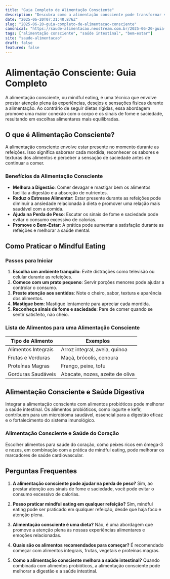 ```yaml
---
title: "Guia Completo de Alimentação Consciente"
description: "Descubra como a alimentação consciente pode transformar sua relação com a comida e promover saúde e bem-estar."
date: "2025-06-20T07:31:40.876Z"
slug: "2025-06-20-guia-completo-de-alimentacao-consciente"
canonical: "https://saude-alimentacao.neostream.com.br/2025-06-20-guia-completo-de-alimentacao-consciente"
tags: ["alimentação consciente", "saúde intestinal", "bem-estar"]
site: "saude-alimentacao"
draft: false
featured: false
---
```


# Alimentação Consciente: Guia Completo

A alimentação consciente, ou mindful eating, é uma técnica que envolve prestar atenção plena às experiências, desejos e sensações físicas durante a alimentação. Ao contrário de seguir dietas rígidas, essa abordagem promove uma maior conexão com o corpo e os sinais de fome e saciedade, resultando em escolhas alimentares mais equilibradas.

## O que é Alimentação Consciente?

A alimentação consciente envolve estar presente no momento durante as refeições. Isso significa saborear cada mordida, reconhecer os sabores e texturas dos alimentos e perceber a sensação de saciedade antes de continuar a comer.

### Benefícios da Alimentação Consciente

- **Melhora a Digestão**: Comer devagar e mastigar bem os alimentos facilita a digestão e a absorção de nutrientes.
- **Reduz o Estresse Alimentar**: Estar presente durante as refeições pode diminuir a ansiedade relacionada à dieta e promover uma relação mais saudável com a comida.
- **Ajuda na Perda de Peso**: Escutar os sinais de fome e saciedade pode evitar o consumo excessivo de calorias.
- **Promove o Bem-Estar**: A prática pode aumentar a satisfação durante as refeições e melhorar a saúde mental.

## Como Praticar o Mindful Eating

### Passos para Iniciar

1. **Escolha um ambiente tranquilo**: Evite distrações como televisão ou celular durante as refeições.
2. **Comece com um prato pequeno**: Servir porções menores pode ajudar a controlar o consumo.
3. **Preste atenção aos sentidos**: Note o cheiro, sabor, textura e aparência dos alimentos.
4. **Mastigue bem**: Mastigue lentamente para apreciar cada mordida.
5. **Reconheça sinais de fome e saciedade**: Pare de comer quando se sentir satisfeito, não cheio.

### Lista de Alimentos para uma Alimentação Consciente

| Tipo de Alimento     | Exemplos                         |
|----------------------|---------------------------------|
| Alimentos Integrais  | Arroz integral, aveia, quinoa   |
| Frutas e Verduras    | Maçã, brócolis, cenoura         |
| Proteínas Magras     | Frango, peixe, tofu             |
| Gorduras Saudáveis   | Abacate, nozes, azeite de oliva |

## Alimentação Consciente e Saúde Digestiva

Integrar a alimentação consciente com alimentos probióticos pode melhorar a saúde intestinal. Os alimentos probióticos, como iogurte e kefir, contribuem para um microbioma saudável, essencial para a digestão eficaz e o fortalecimento do sistema imunológico.

### Alimentação Consciente e Saúde do Coração

Escolher alimentos para saúde do coração, como peixes ricos em ômega-3 e nozes, em combinação com a prática de mindful eating, pode melhorar os marcadores de saúde cardiovascular.

## Perguntas Frequentes

1. **A alimentação consciente pode ajudar na perda de peso?**
   Sim, ao prestar atenção aos sinais de fome e saciedade, você pode evitar o consumo excessivo de calorias.

2. **Posso praticar mindful eating em qualquer refeição?**
   Sim, mindful eating pode ser praticado em qualquer refeição, desde que haja foco e atenção plena.

3. **Alimentação consciente é uma dieta?**
   Não, é uma abordagem que promove a atenção plena às nossas experiências alimentares e emoções relacionadas.

4. **Quais são os alimentos recomendados para começar?**
   É recomendado começar com alimentos integrais, frutas, vegetais e proteínas magras.

5. **Como a alimentação consciente melhora a saúde intestinal?**
   Quando combinada com alimentos probióticos, a alimentação consciente pode melhorar a digestão e a saúde intestinal.